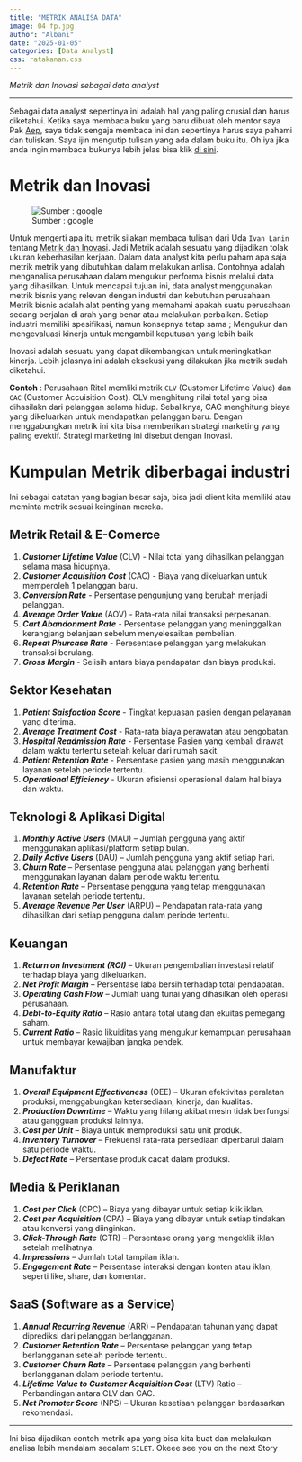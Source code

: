 ```yaml
---
title: "METRIK ANALISA DATA"
image: 04 fp.jpg
author: "Albani"
date: "2025-01-05"
categories: [Data Analyst]
css: ratakanan.css
---
```

*Metrik dan Inovasi sebagai data analyst*

-------

Sebagai data analyst sepertinya ini adalah hal yang paling crusial dan harus diketahui. Ketika saya membaca buku yang baru dibuat oleh mentor saya Pak [Aep](https://github.com/aephidayatuloh), saya tidak sengaja membaca ini dan sepertinya harus saya pahami dan tuliskan. Saya ijin mengutip tulisan yang ada dalam buku itu. Oh iya jika anda ingin membaca bukunya lebih jelas bisa klik [di sini](https://github.com/aephidayatuloh/data-analyst).

# Metrik dan Inovasi

![Sumber : google](04 inv.webp)

Untuk mengerti apa itu metrik silakan membaca tulisan dari Uda `Ivan Lanin` tentang [Metrik dan Inovasi](https://ivanlanin.medium.com/metrik-dan-inovasi-fbed46e1215e). Jadi Metrik adalah sesuatu yang dijadikan tolak ukuran keberhasilan kerjaan. Dalam data analyst kita perlu paham apa saja metrik metrik yang dibutuhkan dalam melakukan anlisa. Contohnya adalah menganalisa perusahaan dalam mengukur performa bisnis melalui data yang dihasilkan. Untuk mencapai tujuan ini, data analyst menggunakan metrik bisnis yang relevan dengan industri dan kebutuhan perusahaan. Metrik bisnis adalah alat penting yang memahami apakah suatu perusahaan sedang berjalan di arah yang benar atau melakukan perbaikan. Setiap industri memiliki spesifikasi, namun konsepnya tetap sama ; Mengukur dan mengevaluasi kinerja untuk mengambil keputusan yang lebih baik

Inovasi adalah sesuatu yang dapat dikembangkan untuk meningkatkan kinerja. Lebih jelasnya ini adalah eksekusi yang dilakukan jika metrik sudah diketahui.

**Contoh** : Perusahaan Ritel memliki metrik `CLV` (Customer Lifetime Value) dan `CAC` (Customer Accuisition Cost). CLV menghitung nilai total yang bisa dihasilakn dari pelanggan selama hidup. Sebaliknya, CAC menghitung biaya yang dikeluarkan untuk mendapatkan pelanggan baru. Dengan menggabungkan metrik ini kita bisa memberikan strategi marketing yang paling evektif. Strategi marketing ini disebut dengan Inovasi.

# Kumpulan Metrik diberbagai industri

Ini sebagai catatan yang bagian besar saja, bisa jadi client kita memiliki atau meminta metrik sesuai keinginan mereka.

## Metrik Retail & E-Comerce

1. **_Customer Lifetime Value_** (CLV) - Nilai total yang dihasilkan pelanggan selama masa hidupnya.
2. **_Customer Acquisition Cost_** (CAC) - Biaya yang dikeluarkan untuk memperoleh 1 pelanggan baru.
3. **_Conversion Rate_** - Persentase pengunjung yang berubah menjadi pelanggan.
4. **_Average Order Value_** (AOV) - Rata-rata nilai transaksi perpesanan.
5. **_Cart Abandonment Rate_** - Persentase pelanggan yang meninggalkan kerangjang belanjaan sebelum menyelesaikan pembelian.
6. **_Repeat Phurcase Rate_** - Peresentase pelanggan yang melakukan transaksi berulang.
7. **_Gross Margin_** - Selisih antara biaya pendapatan dan biaya produksi.

## Sektor Kesehatan
1. **_Patient Saisfaction Score_** - Tingkat kepuasan pasien dengan pelayanan yang diterima.
2. **_Average Treatment Cost_** - Rata-rata biaya perawatan atau pengobatan.
3. **_Hospital Readmission Rate_** - Persentase Pasien yang kembali dirawat dalam waktu tertentu setelah keluar dari rumah sakit.
4. **_Patient Retention Rate_** - Persentase pasien yang masih menggunakan layanan setelah periode tertentu.
5. **_Operational Efficiency_** - Ukuran efisiensi operasional dalam hal biaya dan waktu.

## Teknologi & Aplikasi Digital  
1. **_Monthly Active Users_** (MAU) – Jumlah pengguna yang aktif menggunakan aplikasi/platform setiap bulan.  
2. **_Daily Active Users_** (DAU) – Jumlah pengguna yang aktif setiap hari.  
3. **_Churn Rate_** – Persentase pengguna atau pelanggan yang berhenti menggunakan layanan dalam periode waktu tertentu.  
4. **_Retention Rate_** – Persentase pengguna yang tetap menggunakan layanan setelah periode tertentu.  
5. **_Average Revenue Per User_** (ARPU) – Pendapatan rata-rata yang dihasilkan dari setiap pengguna dalam periode tertentu.  

## Keuangan  
1. **_Return on Investment (ROI)_** – Ukuran pengembalian investasi relatif terhadap biaya yang dikeluarkan.  
2. **_Net Profit Margin_** – Persentase laba bersih terhadap total pendapatan.  
3. **_Operating Cash Flow_** – Jumlah uang tunai yang dihasilkan oleh operasi perusahaan.  
4. **_Debt-to-Equity Ratio_** – Rasio antara total utang dan ekuitas pemegang saham.  
5. **_Current Ratio_** – Rasio likuiditas yang mengukur kemampuan perusahaan untuk membayar kewajiban jangka pendek.  

## Manufaktur  
1. **_Overall Equipment Effectiveness_** (OEE) – Ukuran efektivitas peralatan produksi, menggabungkan ketersediaan, kinerja, dan kualitas.  
2. **_Production Downtime_** – Waktu yang hilang akibat mesin tidak berfungsi atau gangguan produksi lainnya.  
3. **_Cost per Unit_** – Biaya untuk memproduksi satu unit produk.  
4. **_Inventory Turnover_** – Frekuensi rata-rata persediaan diperbarui dalam satu periode waktu.  
5. **_Defect Rate_** – Persentase produk cacat dalam produksi.  

## Media & Periklanan  
1. **_Cost per Click_** (CPC) – Biaya yang dibayar untuk setiap klik iklan.  
2. **_Cost per Acquisition_** (CPA) – Biaya yang dibayar untuk setiap tindakan atau konversi yang diinginkan.  
3. **_Click-Through Rate_** (CTR) – Persentase orang yang mengeklik iklan setelah melihatnya.  
4. **_Impressions_** – Jumlah total tampilan iklan.  
5. **_Engagement Rate_** – Persentase interaksi dengan konten atau iklan, seperti like, share, dan komentar.  

## SaaS (Software as a Service)  
1. **_Annual Recurring Revenue_** (ARR) – Pendapatan tahunan yang dapat diprediksi dari pelanggan berlangganan.  
2. **_Customer Retention Rate_** – Persentase pelanggan yang tetap berlangganan setelah periode tertentu.  
3. **_Customer Churn Rate_** – Persentase pelanggan yang berhenti berlangganan dalam periode tertentu.  
4. **_Lifetime Value to Customer Acquisition Cost_** (LTV) Ratio – Perbandingan antara CLV dan CAC.  
5. **_Net Promoter Score_** (NPS) – Ukuran kesetiaan pelanggan berdasarkan rekomendasi.

------

Ini bisa dijadikan contoh metrik apa yang bisa kita buat dan melakukan analisa lebih mendalam sedalam `SILET`. Okeee see you on the next Story
